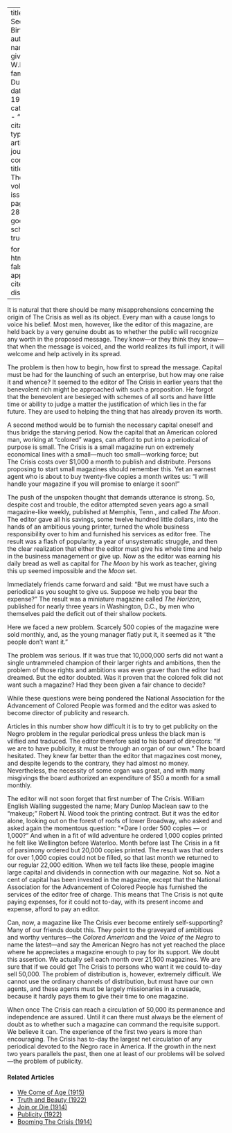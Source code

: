 
---
title: 'The Second Birthday'
author:
  - name:
      given: W.E.B.
      family: Du Bois
date: May 1912
categories: 
  - ""
citation: 
  type: article-journal
  container-title: The Crisis
  volume: 5
  issue: 1
  page: 27-28
google-scholar: true

format:
  html:
    toc: false
    appendix-cite-as: display
---



It is natural that there should be many misapprehensions concerning the origin of <span class="crisis-title">The Crisis</span> as well as its object. Every man with a cause longs to voice his belief. Most men, however, like the editor of this magazine, are held back by a very genuine doubt as to whether the public will recognize any worth in the proposed message. They know---or they think they know---that when the message is voiced, and the world realizes its full import, it will welcome and help actively in its spread. 

The problem is then how to begin, how first to spread the message. Capital must be had for the launching of such an enterprise, but how may one raise it and whence? It seemed to the editor of <span class="crisis-title">The Crisis</span> in earlier years that the benevolent rich might be approached with such a proposition. He forgot that the benevolent are besieged with schemes of all sorts and have little time or ability to judge a matter the justification of which lies in the far future. They are used to helping the thing that has already proven its worth. 

A second method would be to furnish the necessary capital oneself and thus bridge the starving period. Now the capital that an American colored man, working at "colored" wages, can afford to put into a periodical of purpose is small. <span class="crisis-title">The Crisis</span> is a small magazine run on extremely economical lines with a small---much too small---working force; but <span class="crisis-title">The Crisis</span> costs 
over $1,000 a month to publish and distribute. Persons proposing to start small magazines should remember this. Yet an earnest agent who is about to buy twenty-five copies a month writes us: "I will handle your magazine if you will promise to enlarge it soon!" 

The push of the unspoken thought that demands utterance is strong. So, despite cost and trouble, the editor attempted seven years ago a small magazine-like weekly, published at Memphis, Tenn., and called *The Moon*. The editor gave all his savings, some twelve hundred little dollars, into the hands of an ambitious young printer, turned the whole business responsibility over to him and furnished his services as editor free. The result was a flash of popularity, a year of unsystematic struggle, and then the clear realization that either the editor must give his whole time and help in the business management or give up. Now as the editor was earning his daily bread as well as capital for *The Moon* by his work as teacher, giving this up seemed impossible and the *Moon* set. 

Immediately friends came forward and said: "But we must have such a periodical as you sought to give us. Suppose we help you bear the expense?" The result was a miniature magazine called *The Horizon*, published for nearly three years in Washington, D.C., by men who themselves paid the deficit out of their shallow pockets. 

Here we faced a new problem. Scarcely 500 copies of the magazine were sold monthly, and, as the young manager flatly put it, it seemed as it "the people don't want it." 

The problem was serious. If it was true that 10,000,000 serfs did not want a single untrammeled champion of their larger rights and ambitions, then the problem of those rights and ambitions was even graver than the editor had dreamed. But the editor doubted. Was it proven that the colored folk did not want such a magazine? Had they been given a fair chance to decide? 

While these questions were being pondered the National Association for the Advancement of Colored People was formed and the editor was asked to become director of publicity and research. 

Articles in this number show how difficult it is to try to get publicity on the Negro problem in the regular periodical press unless the black man is vilified and traduced. The editor therefore said to his board of directors: "If we are to have publicity, it must be through an organ of our own." The board hesitated. They knew far better than the editor that magazines cost money, and despite legends to the contrary, they had almost no money. Nevertheless, the necessity of some organ was great, and with many misgivings the board authorized an expenditure of $50 a month for a small monthly. 

The editor will not soon forget that first number of <span class="crisis-title">The Crisis</span>. William English Walling suggested the name; Mary Dunlop Maclean saw to the "makeup;" Robert N. Wood took the printing contract. But it was the editor alone, looking out on the forest of roofs of lower Broadway, who asked and asked again the momentous question: "*Dare I order 500 copies --- or 1,000?" And when in a fit of wild adventure he ordered 1,000 copies printed he felt like Wellington before Waterloo. Month before last <span class="crisis-title">The Crisis</span> in a fit of parsimony ordered but 20,000 copies printed. The result was that orders for over 1,000 copies could not be filled, so that last month we returned to our regular 22,000 edition. When we tell facts like these, people imagine large capital and dividends in connection with our magazine. Not so. Not a cent of capital has been invested in the magazine, except that the National Association for the Advancement of Colored People has furnished the services of the editor free of charge. This means that <span class="crisis-title">The Crisis</span> is not quite paying expenses, for it could not to-day, with its present income and expense, afford to pay an editor. 

Can, now, a magazine like <span class="crisis-title">The Crisis</span> ever become entirely self-supporting? Many of our friends doubt this. They point to the graveyard of ambitious and worthy ventures---the *Colored American* and the *Voice of the Negro* to name the latest---and say the American Negro has not yet reached the place where he appreciates a magazine enough to pay for its support. We doubt this assertion. We actually sell each month over 21,500 magazines. We are sure that if we could get <span class="crisis-title">The Crisis</span> to persons who want it we could to-day sell 50,000. The problem of distribution is, however, extremely difficult. We cannot use the ordinary channels of distribution, but must have our own agents, and these agents must be largely missionaries in a crusade, because it hardly pays them to give their time to one magazine. 

When once <span class="crisis-title">The Crisis</span> can reach a circulation of 50,000 its permanence and independence are assured. Until it can there must always be the element of doubt as to whether such a magazine can command the requisite support. We believe it can. The experience of the first two years is more than encouraging. The Crisis has to-day the largest net circulation of any periodical devoted to the Negro race in America. If the growth in the next two years parallels the past, then one at least of our problems will be solved---the problem of publicity. 

<!-- Similar articles start here -->
<div  class="clear-wrap"></div>

#### Related Articles

* [We Come of Age (1915)](/Volumes/11/01/we_come_of_age.html)
* [Truth and Beauty (1922)](/Volumes/25/01/truth_and_beauty.html)
* [Join or Die (1914)](/Volumes/07/03/fightordie.html)
* [Publicity (1922)](/Volumes/24/01/publicity.html)
* [Booming The Crisis (1914)](/Volumes/07/05/booming_crisis.html)

<!-- Similar articles end here -->